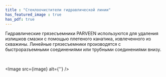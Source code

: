 ```yaml
---
title : "Стеклоочистители гидравлической линии"
has_featured_image : true
has_pdf: true
---
```


Гидравлические грязесъемники PARVEEN используются для удаления излишков смазки с помощью плетеного канатика, извлеченного из скважины. Линейные грязесъемники производятся с быстроразъемными соединениями или трубными соединениями внизу.

<br />

<Image src={image} alt={''} />